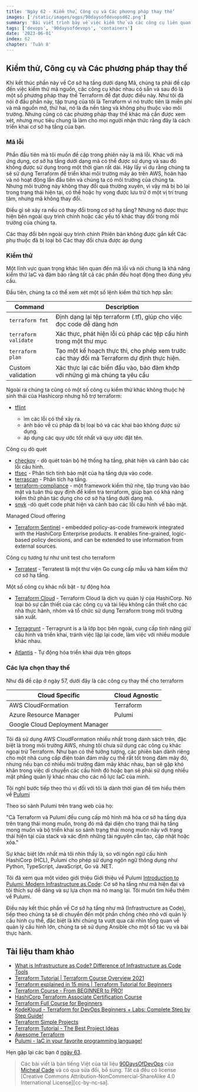 ```yaml
---
title: 'Ngày 62 - Kiểm thử, Công cụ và Các phương pháp thay thế'
images: ['/static/images/ogps/90daysofdevopsd62.png']
summary: 'Bài viết trình bày về việc kiểm thử và các công cụ liên quan tới terraform và các lựa chọn thay thế của nó'
tags: ['devops', '90daysofdevops', 'containers']
date: '2023-06-01'
index: 62
chapter: 'Tuần 8'
---
```


<TOCInline toc={props.toc} asDisclosure />

## Kiểm thử, Công cụ và Các phương pháp thay thế

Khi kết thúc phần này về Cơ sở hạ tầng dưới dạng Mã, chúng ta phải đề cập đến việc kiểm thử mã nguồn, các công cụ khác nhau có sẵn và sau đó là một số phương pháp thay thế Terraform để đạt được điều này. Như tôi đã nói ở đầu phần này, tập trung của tôi là Terraform vì nó trước tiên là miễn phí và mã nguồn mở, thứ hai, nó là đa nền tảng và không phụ thuộc vào môi trường. Nhưng cũng có các phương pháp thay thế khác mà cần được xem xét, nhưng mục tiêu chung là làm cho mọi người nhận thức rằng đây là cách triển khai cơ sở hạ tầng của bạn.

### Mã lỗi

Phần đầu tiên mà tôi muốn đề cập trong phiên này là mã lỗi. Khác với mã ứng dụng, cơ sở hạ tầng dưới dạng mã có thể được sử dụng và sau đó không được sử dụng trong một thời gian rất dài. Hãy lấy ví dụ rằng chúng ta sẽ sử dụng Terraform để triển khai môi trường máy ảo trên AWS, hoàn hảo và nó hoạt động lần đầu tiên và chúng ta có môi trường của chúng ta. Nhưng môi trường này không thay đổi quá thường xuyên, vì vậy mã bị bỏ lại trong trạng thái hiện tại, có thể hoặc hy vọng được lưu trữ ở một vị trí trung tâm, nhưng mã không thay đổi.

Điều gì sẽ xảy ra nếu có thay đổi trong cơ sở hạ tầng? Nhưng nó được thực hiện bên ngoài quy trình chính hoặc các yếu tố khác thay đổi trong môi trường của chúng ta.

Các thay đổi bên ngoài quy trình chính
Phiên bản không được gắn kết
Các phụ thuộc đã bị loại bỏ
Các thay đổi chưa được áp dụng

### Kiểm thử

Một lĩnh vực quan trọng khác liên quan đến mã lỗi và nói chung là khả năng kiểm thử IaC và đảm bảo rằng tất cả các phần đều hoạt động theo đúng yêu cầu.

Đầu tiên, chúng ta có thể xem xét một số lệnh kiểm thử tích hợp sẵn:

| Command              | Description                                                                                |
| -------------------- | ------------------------------------------------------------------------------------------ |
| `terraform fmt`      | Định dạng lại tệp terraform (.tf), giúp cho việc đọc code dễ dàng hơn                      |
| `terraform validate` | Xác thực, phát hiện lỗi cú pháp các tệp cấu hình trong một thư mục                         |
| `terraform plan`     | Tạo một kế hoạch thực thi, cho phép xem trước các thay đổi mà Terraform dự định thực hiện. |
| Custom validation    | Xác thực lại các biến đầu vào, bảo đảm khớp với những gì mà chúng ta yêu cầu               |

Ngoài ra chúng ta cũng có một số công cụ kiểm thử khác không thuộc hệ sinh thái của Hashicorp nhưng hỗ trợ terraform:

- [tflint](https://github.com/terraform-linters/tflint)

  - ìm các lỗi có thể xảy ra.
  - ảnh báo về cú pháp đã bị loại bỏ và các khai báo không được sử dụng.
  - áp dụng các quy ước tốt nhất và quy ước đặt tên.

Công cụ dò quét

- [checkov](https://www.checkov.io/) - dò quét toàn bộ hệ thống hạ tầng, phát hiện và cảnh báo các lỗi cấu hình.
- [tfsec](https://aquasecurity.github.io/tfsec/v1.4.2/) - Phân tích tính bảo mật của hạ tầng dựa vào code.
- [terrascan](https://github.com/accurics/terrascan) - Phân tích hạ tầng.
- [terraform-compliance](https://terraform-compliance.com/) - một framework kiểm thử nhẹ, tập trung vào bảo mật và tuân thủ quy định để kiểm tra terraform, giúp bạn có khả năng kiểm thử phản tác dụng cho cơ sở hạ tầng dưới dạng mã.
- [snyk](https://docs.snyk.io/products/snyk-infrastructure-as-code/scan-terraform-files/scan-and-fix-security-issues-in-terraform-files) -dò quét code phát hiện và cảnh báo các lỗi cấu hình về bảo mật.

Managed Cloud offering

- [Terraform Sentinel](https://www.terraform.io/cloud-docs/sentinel) - embedded policy-as-code framework integrated with the HashiCorp Enterprise products. It enables fine-grained, logic-based policy decisions, and can be extended to use information from external sources.

Công cụ tương tự như unit test cho terraform

- [Terratest](https://terratest.gruntwork.io/) - Terratest là một thư viện Go cung cấp mẫu và hàm kiểm thử cơ sở hạ tầng.

Một số công cụ khác nổi bật - tự động hóa

- [Terraform Cloud](https://cloud.hashicorp.com/products/terraform) - Terraform Cloud là dịch vụ quản lý của HashiCorp. Nó loại bỏ sự cần thiết của các công cụ và tài liệu không cần thiết cho các nhà thực hành, nhóm và tổ chức sử dụng Terraform trong môi trường sản xuất.

- [Terragrunt](https://terragrunt.gruntwork.io/) - Terragrunt is a là lớp bọc bên ngoài, cung cấp tính năng giữ cấu hình và triển khai, tránh việc lặp lại code, làm việc với nhiều module khác nhau.

- [Atlantis](https://www.runatlantis.io/) - Tự động hóa triển khai dựa trên gitops

### Các lựa chọn thay thế

Như đã đề cập ở ngày 57, dưới đây là các công cụ thay thế cho terraform

| Cloud Specific                  | Cloud Agnostic |
| ------------------------------- | -------------- |
| AWS CloudFormation              | Terraform      |
| Azure Resource Manager          | Pulumi         |
| Google Cloud Deployment Manager |                |

Tôi đã sử dụng AWS CloudFormation nhiều nhất trong danh sách trên, đặc biệt là trong môi trường AWS, nhưng tôi chưa sử dụng các công cụ khác ngoại trừ Terraform. Như bạn có thể tưởng tượng, các phiên bản dành riêng cho một nhà cung cấp điện toán đám mây cụ thể rất tốt trong đám mây đó, nhưng nếu bạn có nhiều môi trường đám mây khác nhau, bạn sẽ gặp khó khăn trong việc di chuyển các cấu hình đó hoặc bạn sẽ phải sử dụng nhiều mặt phẳng quản lý khác nhau cho các nỗ lực IaC của mình.

Tôi nghĩ bước tiếp theo thú vị đối với tôi là dành thời gian để tìm hiểu thêm về [Pulumi](https://www.pulumi.com/)

Theo so sánh Pulumi trên trang web của họ:

"Cả Terraform và Pulumi đều cung cấp mô hình mã hóa cơ sở hạ tầng dựa trên trạng thái mong muốn, trong đó mã đại diện cho trạng thái hạ tầng mong muốn và bộ triển khai so sánh trạng thái mong muốn này với trạng thái hiện tại của stack và xác định những tài nguyên cần tạo, cập nhật hoặc xóa."

Sự khác biệt lớn nhất mà tôi nhìn thấy là, so với ngôn ngữ cấu hình HashiCorp (HCL), Pulumi cho phép sử dụng ngôn ngữ thông dụng như Python, TypeScript, JavaScript, Go và .NET.

Tôi đã xem qua một video giới thiệu Giới thiệu về Pulumi [Introduction to Pulumi: Modern Infrastructure as Code](https://www.youtube.com/watch?v=QfJTJs24-JM): Cơ sở hạ tầng như mã hiện đại và tôi thích sự dễ dàng và sự lựa chọn mà nó mang lại. Tôi muốn tìm hiểu thêm về Pulumi.

Điều này kết thúc phần về Cơ sở hạ tầng như mã (Infrastructure as Code), tiếp theo chúng ta sẽ di chuyển đến một phần chồng chéo nhỏ với quản lý cấu hình cụ thể, đặc biệt là khi chúng ta vượt qua cái nhìn tổng quan về quản lý cấu hình lớn, chúng ta sẽ sử dụng Ansible cho một số tác vụ và bài thực hành.

## Tài liệu tham khảo

- [What is Infrastructure as Code? Difference of Infrastructure as Code Tools](https://www.youtube.com/watch?v=POPP2WTJ8es)
- [Terraform Tutorial | Terraform Course Overview 2021](https://www.youtube.com/watch?v=m3cKkYXl-8o)
- [Terraform explained in 15 mins | Terraform Tutorial for Beginners](https://www.youtube.com/watch?v=l5k1ai_GBDE)
- [Terraform Course - From BEGINNER to PRO!](https://www.youtube.com/watch?v=7xngnjfIlK4&list=WL&index=141&t=16s)
- [HashiCorp Terraform Associate Certification Course](https://www.youtube.com/watch?v=V4waklkBC38&list=WL&index=55&t=111s)
- [Terraform Full Course for Beginners](https://www.youtube.com/watch?v=EJ3N-hhiWv0&list=WL&index=39&t=27s)
- [KodeKloud - Terraform for DevOps Beginners + Labs: Complete Step by Step Guide!](https://www.youtube.com/watch?v=YcJ9IeukJL8&list=WL&index=16&t=11s)
- [Terraform Simple Projects](https://terraform.joshuajebaraj.com/)
- [Terraform Tutorial - The Best Project Ideas](https://www.youtube.com/watch?v=oA-pPa0vfks)
- [Awesome Terraform](https://github.com/shuaibiyy/awesome-terraform)
- [Pulumi - IaC in your favorite programming language!](https://www.youtube.com/watch?v=vIjeiDcsR3Q&t=51s)

Hẹn gặp lại các bạn ở [ngày 63](https://vntechies/dev/courses/90-ngay-devops/ngay-63-buc-tranh-toan-canh-quan-ly-cau-hinh).

> Các bài viết là bản tiếng Việt của tài liệu [90DaysOfDevOps](https://github.com/MichaelCade/90DaysOfDevOps/tree/main/2022/Days) của [Micheal Cade](https://twitter.com/MichaelCade1) và có qua sửa đổi, bổ sung. Tất cả đều có license [Creative Commons Attribution-NonCommercial-ShareAlike 4.0 International License][cc-by-nc-sa].
